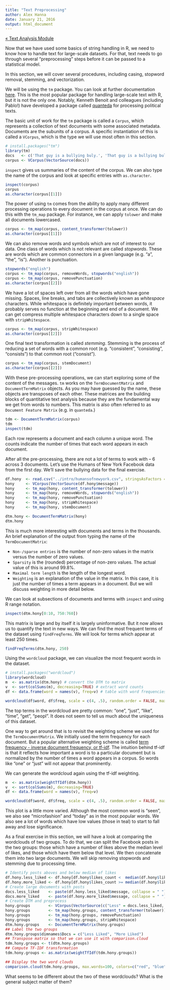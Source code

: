 ```yaml
---
title: "Text Preprocessing"
author: Alex Hanna
date: January 21, 2016
output: html_document
---
```


[&laquo; Text Analysis Module](../text/README.md)

Now that we have used some basics of string handling in R, we need to know how to handle text for large-scale datasets. For that, text needs to go through several "preprocessing" steps before it can be passed to a statistical model.

In this section, we will cover several procedures, including casing, stopword removal, stemming, and vectorization.

We will be using the `tm` package. You can look at further documentation [here](https://cran.r-project.org/web/packages/tm/vignettes/tm.pdf). This is the most popular package for handling large-scale text with R, but it is not the only one. Notably, Kenneth Benoit and colleagues (including Pablo!) have developed a package called [quanteda](https://github.com/kbenoit/quanteda) for processing political texts.

The basic unit of work for the `tm` package is called a `Corpus`, which represents a collection of text documents with some associated metadata. Documents are the subunits of a corpus. A specific instantiation of this is called a `VCorpus`, which is the type we will use most often in this section.

```r
# install.packages("tm")
library(tm)
docs   <- c('That guy is a bullying buly.', 'That guy is a bullying bully. Fixed that for you.', 'How dare you correct me.')
corpus <- VCorpus(VectorSource(docs))
```

`inspect` gives us summaries of the content of the corpus. We can also type the name of the corpus and look at specific entries with `as.character`.


```r
inspect(corpus)
corpus
as.character(corpus[[1]])
```

The power of using `tm` comes from the ability to apply many different processing operations to every document in the corpus at once. We can do this with the `tm_map` package. For instance, we can apply `tolower` and make all documents lowercased.

```r
corpus <- tm_map(corpus, content_transformer(tolower))
as.character(corpus[[1]])
```

We can also remove words and symbols which are not of interest to our data. One class of words which is not relevant are called _stopwords_. These are words which are common connectors in a given language (e.g. "a", "the", "is"). Another is punctuation. 

```r
stopwords("english")
corpus <- tm_map(corpus, removeWords, stopwords("english"))
corpus <- tm_map(corpus, removePunctuation)
as.character(corpus[[2]])
```

We have a lot of spaces left over from all the words which have gone missing. Spaces, line breaks, and tabs are collectively known as _whitespace_ characters. While whitespace is definitely important between words, it probably serves no function at the beginning and end of a document. We can get compress multiple whitespace characters down to a single space with `stripWhitespace`.

```r
corpus <- tm_map(corpus, stripWhitespace)
as.character(corpus[[2]])
```

One final text transformation is called _stemming_. Stemming is the process of reducing a set of words with a common root (e.g. "consistent", "consisting", "consists") to that common root ("consist").

```r
corpus <- tm_map(corpus, stemDocument)
as.character(corpus[[2]])
```

With these pre-processing operations, we can start exploring some of the content of the messages. `tm` works on the `TermDocumentMatrix` and `DocumentTermMatrix` objects. As you may have guessed by the name, these objects are transposes of each other. These matrices are the building blocks of quantitative text analysis because they are the fundamental way we get from words to numbers. This matrix is also often referred to as `Document Feature Matrix` (e.g. in `quanteda`.)

```r
tdm <- DocumentTermMatrix(corpus)
tdm
inspect(tdm)
```

Each row represents a document and each column a unique word. The counts indicate the number of times that each word appears in each document.

After all the pre-processing, there are not a lot of terms to work with -- 6 across 3 documents. Let's use the Humans of New York Facebook data from the first day. We'll save the bullying data for the final exercise.

```r
df.hony  <- read.csv("../intro/humansofnewyork.csv", stringsAsFactors = FALSE, header = TRUE) 
hony     <- VCorpus(VectorSource(df.hony$message))
hony     <- tm_map(hony, content_transformer(tolower))
hony     <- tm_map(hony, removeWords, stopwords("english"))
hony     <- tm_map(hony, removePunctuation)
hony     <- tm_map(hony, stripWhitespace)
hony     <- tm_map(hony, stemDocument)

dtm.hony <- DocumentTermMatrix(hony)
dtm.hony

```

This is much more interesting with documents and terms in the thousands. An brief explanation of the output from typing the name of the `TermDocumentMatrix`:

* `Non-/sparse entries` is the number of non-zero values in the matrix versus the number of zero values. 
* `Sparsity` is the (rounded) percentage of non-zero values. The actual value of this is around 99.8%.
* `Maximal term length` is the length of the longest word.
* `Weighting` is an explanation of the value in the matrix. In this case, it is just the number of times a term appears in a document. But we will discuss weighting in more detail below.

We can look at subsections of documents and terms with `inspect` and using R range notation. 

```r
inspect(dtm.hony[0:10, 750:760])
```

This matrix is large and by itself it is largely uninformative. But it now allows us to quantify the text in new ways. We can find the most frequent terms of the dataset using `findFreqTerms`. We will look for terms which appear at least 250 times.

```r
findFreqTerms(dtm.hony, 250)
```

Using the `wordcloud` package, we can visualize the most frequent words in the dataset.

```r
# install.packages("wordcloud")
library(wordcloud)
m  <- as.matrix(dtm.hony) # convert the DTM to matrix
v  <- sort(colSums(m), decreasing=TRUE) # extract word counts
df <- data.frame(word = names(v), freq=v) # table with word frequencies

wordcloud(df$word, df$freq, scale = c(4, .5), random.order = FALSE, max.words = 100, colors=brewer.pal(8, "Dark2"))

```

The top terms in the wordcloud are pretty common: "one", "just", "like", "time", "get", "peopl". It does not seem to tell us much about the uniqueness of this dataset.

One way to get around that is to revisit the weighting scheme we used for the `TermDocumentMatrix`. We initially used the term frequency for each document. But a popular alternative weighting scheme is called [term frequency - inverse document frequency, or tf-idf](https://en.wikipedia.org/wiki/Tf%E2%80%93idf). The intuition behind tf-idf is that it reflects how important a word is to a particular document but is normalized by the number of times a word appears in a corpus. So words like "one" or "just" will not appear that prominently.

We can generate the wordcloud again using the tf-idf weighting.

```r
m  <- as.matrix(weightTfIdf(dtm.hony))
v  <- sort(colSums(m), decreasing=TRUE)
df <- data.frame(word = names(v), freq=v)

wordcloud(df$word, df$freq, scale = c(4, .5), random.order = FALSE, max.words = 100, colors=brewer.pal(8, "Dark2"))

```

This plot is a little more varied. Although the most common word is "seen", we also see "microfashion" and "today" as in the most popular words. We also see a lot of words which have low values (those in teal) to start to fall away and lose significance.

As a final exercise in this section, we will have a look at comparing the wordclouds of two groups. To do that, we can split the Facebook posts in the two groups: those which have a number of likes above the median level of likes, and those which have them below that level. We then concatenate them into two large documents. We will skip removing stopwords and stemming due to processing time.

```r
# Identify posts aboves and below median of likes
df.hony.less_liked <- df.hony[df.hony$likes_count <  median(df.hony$likes_count),]
df.hony.more_liked <- df.hony[df.hony$likes_count >= median(df.hony$likes_count),]
# Create large documents with posts
docs.less_liked    <- paste(df.hony.less_liked$message, collapse = " ")
docs.more_liked    <- paste(df.hony.more_liked$message, collapse = " ")
# Create DTM and preprocess
hony.groups        <- VCorpus(VectorSource(c("Less" = docs.less_liked, "More" = docs.more_liked)))
hony.groups        <- tm_map(hony.groups, content_transformer(tolower))
hony.groups        <- tm_map(hony.groups, removePunctuation)
hony.groups        <- tm_map(hony.groups, stripWhitespace)
dtm.hony.groups    <- DocumentTermMatrix(hony.groups)
## Label the two groups
dtm.hony.groups$dimnames$Docs = c("Less Liked", "More Liked")
## Transpose matrix so that we can use it with comparison.cloud
tdm.hony.groups <- t(dtm.hony.groups)
## Compute TF-IDF transformation
tdm.hony.groups <- as.matrix(weightTfIdf(tdm.hony.groups))

## Display the two word clouds
comparison.cloud(tdm.hony.groups, max.words=100, colors=c("red", "blue"))
```

What seems to be different about the two of these wordclouds? What is the general subject matter of them?

